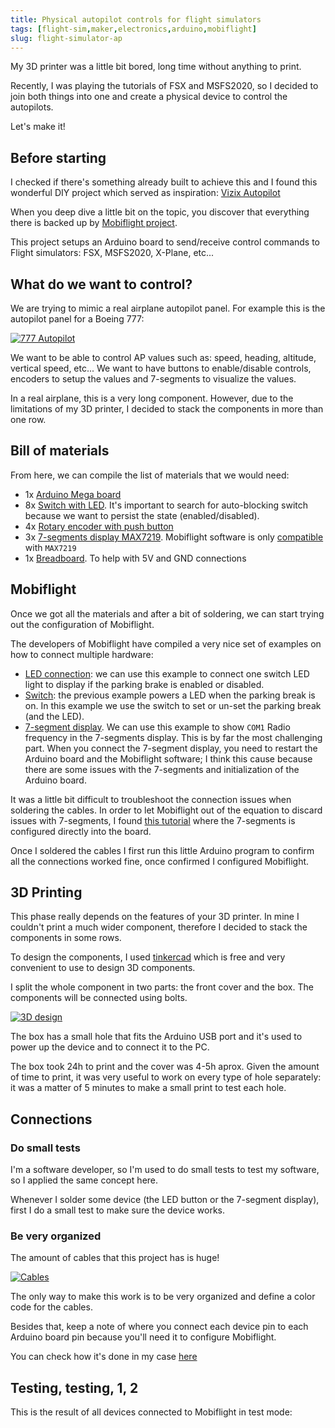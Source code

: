 ```yaml
---
title: Physical autopilot controls for flight simulators
tags: [flight-sim,maker,electronics,arduino,mobiflight]
slug: flight-simulator-ap
---
```



My 3D printer was a little bit bored, long time without anything to print.

Recently, I was playing the tutorials of FSX and MSFS2020, so I decided to join both things into one and create a physical device to control the autopilots.

Let's make it!

<!--truncate-->

## Before starting

I checked if there's something already built to achieve this and I found this wonderful DIY project which served as inspiration: [Vizix Autopilot](https://jeffrlatham.wixsite.com/vizix/autopilot)

When you deep dive a little bit on the topic, you discover that everything there is backed up by [Mobiflight project](https://www.mobiflight.com/en/index.html).

This project setups an Arduino board to send/receive control commands to Flight simulators: FSX, MSFS2020, X-Plane, etc...

## What do we want to control?

We are trying to mimic a real airplane autopilot panel. For example this is the autopilot panel for a Boeing 777:

[![777 Autopilot](autopilot-panel.jpeg)](autopilot-panel.jpeg)

We want to be able to control AP values such as: speed, heading, altitude, vertical speed, etc... We want to have buttons to enable/disable controls, encoders to setup the values and 7-segments to visualize the values.

In a real airplane, this is a very long component. However, due to the limitations of my 3D printer, I decided to stack the components in more than one row.

## Bill of materials

From here, we can compile the list of materials that we would need:

- 1x [Arduino Mega board](https://www.amazon.es/gp/product/B06Y3ZHPWC/ref=ppx_yo_dt_b_asin_title_o07_s02?ie=UTF8&psc=1)
- 8x [Switch with LED](https://www.amazon.es/gp/product/B09XX69L1W/ref=ppx_yo_dt_b_asin_title_o07_s02?ie=UTF8&psc=1). It's important to search for auto-blocking switch because we want to persist the state (enabled/disabled).
- 4x [Rotary encoder with push button](https://www.amazon.es/gp/product/B07B68H6R8/ref=ppx_yo_dt_b_asin_title_o08_s00?ie=UTF8&psc=1)
- 3x [7-segments display MAX7219](https://www.amazon.es/gp/product/B07D8ZC7Q3/ref=ppx_yo_dt_b_asin_title_o09_s00?ie=UTF8&psc=1). Mobiflight software is only [compatible](https://www.mobiflight.com/en/tutorials/seven-segment-display.html) with `MAX7219`
- 1x [Breadboard](https://www.amazon.es/gp/product/B07CYW8V3Q/ref=ppx_yo_dt_b_asin_title_o09_s00?ie=UTF8&psc=1). To help with 5V and GND connections

## Mobiflight

Once we got all the materials and after a bit of soldering, we can start trying out the configuration of Mobiflight.

The developers of Mobiflight have compiled a very nice set of examples on how to connect multiple hardware:

- [LED connection](https://www.mobiflight.com/en/tutorials/led-parking-brake.html): we can use this example to connect one switch LED light to display if the parking brake is enabled or disabled.
- [Switch](https://www.mobiflight.com/en/tutorials/switch-parking-brake.html): the previous example powers a LED when the parking break is on. In this example we use the switch to set or un-set the parking break (and the LED).
- [7-segment display](https://www.mobiflight.com/en/tutorials/seven-segment-display.html). We can use this example to show `COM1` Radio frequency in the 7-segments display. This is by far the most challenging part. When you connect the 7-segment display, you need to restart the Arduino board and the Mobiflight software; I think this cause because there are some issues with the 7-segments and initialization of the Arduino board.

It was a little bit difficult to troubleshoot the connection issues when soldering the cables. In order to let Mobiflight out of the equation to discard issues with 7-segments, I found [this tutorial](https://www.instructables.com/MAX7219-7-Segment-Using-Arduino/) where the 7-segments is configured directly into the board. 

Once I soldered the cables I first run this little Arduino program to confirm all the connections worked fine, once confirmed I configured Mobiflight.

## 3D Printing

This phase really depends on the features of your 3D printer. In mine I couldn't print a much wider component, therefore I decided to stack the components in some rows.

To design the components, I used [tinkercad](https://www.tinkercad.com/) which is free and very convenient to use to design 3D components.

I split the whole component in two parts: the front cover and the box. The components will be connected using bolts.

[![3D design](3d.png)](3d.png)

The box has a small hole that fits the Arduino USB port and it's used to power up the device and to connect it to the PC.

The box took 24h to print and the cover was 4-5h aprox. Given the amount of time to print, it was very useful to work on every type of hole separately: it was a matter of 5 minutes to make a small print to test each hole. 

## Connections

### Do small tests

I'm a software developer, so I'm used to do small tests to test my software, so I applied the same concept here. 

Whenever I solder some device (the LED button or the 7-segment display), first I do a small test to make sure the device works.

### Be very organized

The amount of cables that this project has is huge!

[![Cables](cables.jpeg)](cables.jpeg)

The only way to make this work is to be very organized and define a color code for the cables.

Besides that, keep a note of where you connect each device pin to each Arduino board pin because you'll need it to configure Mobiflight.

You can check how it's done in my case [here](https://drive.google.com/file/d/1QG7TAg5hI28pMcZRbFPaJpJ_N23UZQ5Z/view?usp=sharing)

## Testing, testing, 1, 2

This is the result of all devices connected to Mobiflight in test mode:


<ReactPlayer playing controls url={video} type="video/mp4"/>
